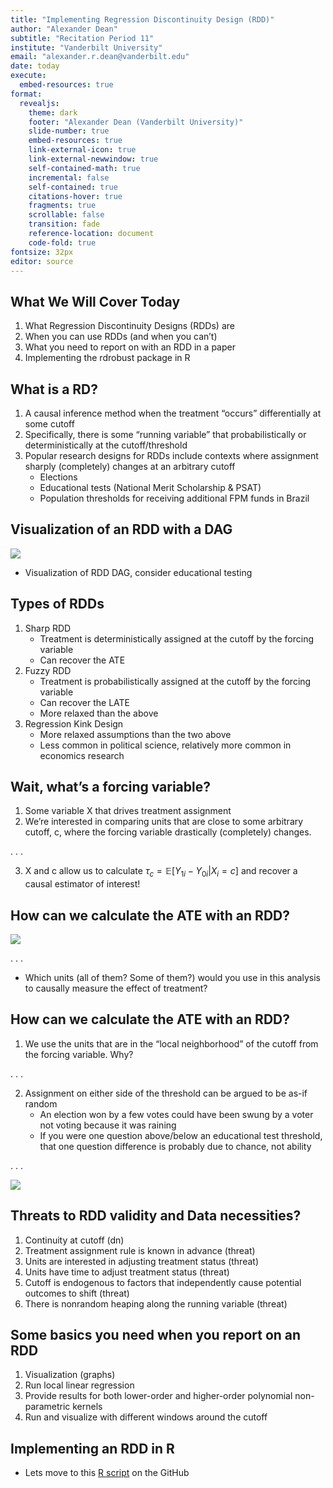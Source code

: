 ```yaml
---
title: "Implementing Regression Discontinuity Design (RDD)"
author: "Alexander Dean"
subtitle: "Recitation Period 11"
institute: "Vanderbilt University"
email: "alexander.r.dean@vanderbilt.edu"
date: today
execute:
  embed-resources: true 
format: 
  revealjs:
    theme: dark
    footer: "Alexander Dean (Vanderbilt University)"
    slide-number: true
    embed-resources: true
    link-external-icon: true
    link-external-newwindow: true
    self-contained-math: true
    incremental: false
    self-contained: true
    citations-hover: true
    fragments: true
    scrollable: false
    transition: fade
    reference-location: document
    code-fold: true
fontsize: 32px
editor: source
---
```


## What We Will Cover Today

1. What Regression Discontinuity Designs (RDDs) are
2. When you can use RDDs (and when you can't)
3. What you need to report on with an RDD in a paper
4. Implementing the rdrobust package in R

## What is a RD?

1. A causal inference method when the treatment "occurs" differentially at some cutoff
2. Specifically, there is some "running variable" that probabilistically or deterministically at the cutoff/threshold
3. Popular research designs for RDDs include contexts where assignment sharply (completely) changes at an arbitrary cutoff
    - Elections
    - Educational tests (National Merit Scholarship & PSAT)
    - Population thresholds for receiving additional FPM funds in Brazil

## Visualization of an RDD with a DAG

![](/rdd_dag.png)

- Visualization of RDD DAG, consider educational testing

## Types of RDDs {.smaller}

1. Sharp RDD
    - Treatment is deterministically assigned at the cutoff by the forcing variable
    - Can recover the ATE
2. Fuzzy RDD
    - Treatment is probabilistically assigned at the cutoff by the forcing variable
    - Can recover the LATE
    - More relaxed than the above
3. Regression Kink Design
    - More relaxed assumptions than the two above
    - Less common in political science, relatively more common in economics research 

## Wait, what's a forcing variable?

1. Some variable X that drives treatment assignment
2. We're interested in comparing units that are close to some arbitrary cutoff, c, where the forcing variable drastically (completely) changes.

. . . 

3. X and c allow us to calculate $\tau_c = \mathbb{E}[Y_{1i} − Y_{0i}| X_{i} = c]$ and recover a causal estimator of interest!

## How can we calculate the ATE with an RDD? {.smaller}

![](/rdd_educ.png)

. . . 

- Which units (all of them? Some of them?) would you use in this analysis to causally measure the effect of treatment?

## How can we calculate the ATE with an RDD? {.smaller}

1. We use the units that are in the "local neighborhood" of the cutoff from the forcing variable. Why?

. . .

2. Assignment on either side of the threshold can be argued to be as-if random
    - An election won by a few votes could have been swung by a voter not voting because it was raining
    - If you were one question above/below an educational test threshold, that one question difference is probably due to chance, not ability

. . . 

![](/rdd_ate.png)

## Threats to RDD validity and Data necessities?

1. Continuity at cutoff (dn)
2. Treatment assignment rule is known in advance (threat)
3. Units are interested in adjusting treatment status (threat)
4. Units have time to adjust treatment status (threat)
5. Cutoff is endogenous to factors that independently cause potential outcomes to shift (threat)
6. There is nonrandom heaping along the running variable (threat)

## Some basics you need when you report on an RDD

1. Visualization (graphs)
2. Run local linear regression
3. Provide results for both lower-order and higher-order polynomial non-parametric kernels
4. Run and visualize with different windows around the cutoff

## Implementing an RDD in R

- Lets move to this [R script](https://github.com/gerasy1987/PSCI8357/tree/main/recitation_material/week_11) on the GitHub
